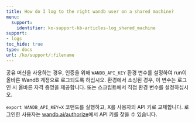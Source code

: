---
title: How do I log to the right wandb user on a shared machine?
menu:
  support:
    identifier: ko-support-kb-articles-log_shared_machine
support:
- logs
toc_hide: true
type: docs
url: /ko/support/:filename
---

공유 머신을 사용하는 경우, 인증을 위해 `WANDB_API_KEY` 환경 변수를 설정하여 run이 올바른 WandB 계정으로 로그되도록 하십시오. 환경에서 소싱된 경우, 이 변수는 로그인 시 올바른 자격 증명을 제공합니다. 또는 스크립트에서 직접 환경 변수를 설정하십시오.

`export WANDB_API_KEY=X` 코맨드를 실행하고, X를 사용자의 API 키로 교체합니다. 로그인한 사용자는 [wandb.ai/authorize](https://app.wandb.ai/authorize)에서 API 키를 찾을 수 있습니다.
